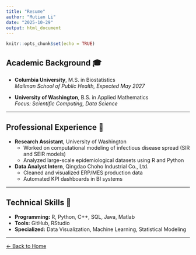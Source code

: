 ```yaml
---
title: "Resume"
author: "Mutian Li"
date: "2025-10-29"
output: html_document
---
```


```r
knitr::opts_chunk$set(echo = TRUE)
```

## Academic Background 🎓

- **Columbia University**, M.S. in Biostatistics  
  *Mailman School of Public Health, Expected May 2027*

- **University of Washington**, B.S. in Applied Mathematics  
  *Focus: Scientific Computing, Data Science*

---

## Professional Experience 💼

- **Research Assistant**, University of Washington  
  - Worked on computational modeling of infectious disease spread (SIR and SEIR models)  
  - Analyzed large-scale epidemiological datasets using R and Python

- **Data Analyst Intern**, Qingdao Choho Industrial Co., Ltd.  
  - Cleaned and visualized ERP/MES production data  
  - Automated KPI dashboards in BI systems

---

## Technical Skills 🧠

- **Programming:** R, Python, C++, SQL, Java, Matlab
- **Tools:** GitHub, RStudio
- **Specialized:** Data Visualization, Machine Learning, Statistical Modeling

---

[← Back to Home](index.html)
